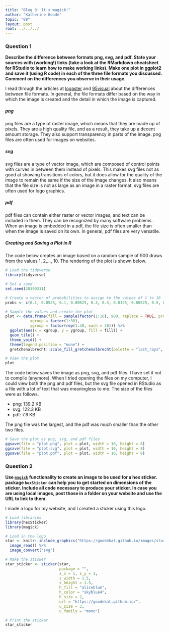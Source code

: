 ```yaml
---
title: "Blog 8: It's magick!"
author: "Katherine Goode"
topic: "08"
layout: post
root: ../../../
---
```


### Question 1 

**Describe the difference between formats png, svg, and pdf. State your sources with (working!) links (take a look at the RMarkdown cheatsheet for RStudio to learn how to make working links). Make one plot in ggplot2 and save it (using R code) in each of the three file formats you discussed. Comment on the differences you observe in their usage.**

I read through the articles at [logaster](https://www.logaster.com/blog/jpg-png-svg-pdf-formats/) and [95visual](https://www.95visual.com/blog/svg-pdf-jpg-png-whats-the-difference) about the differences between file formats. In general, the file formats differ based on the way in which the image is created and the detail in which the image is captured.

##### png

png files are a type of raster image, which means that they are made up of pixels. They are a high quality file, and as a result, they  take up a decent amount storage. They also support transparency in parts of the image. png files are often used for images on websites.

##### svg

svg files are a type of vector image, which are composed of control points with curves in between them instead of pixels. This makes svg files not as good at showing transitions of colors, but it does allow for the quality of the image to remain the same if the size of the image changes. It also means that the file size is not as large as an image in a raster format. svg files are often used for logo graphics.

##### pdf

pdf files can contain either raster or vector images, and text can be included in them. They can be recognized by many software problems. When an image is embedded in a pdf, the file size is often smaller than when the image is saved on its own. In general, pdf files are very versatile.

##### Creating and Saving a Plot in R

The code below creates an image based on a random sample of 900 draws from the values 1, 2,..., 10. The rendering of the plot is shown below.

```r
# Load the tidyverse
library(tidyverse)

# Set a seed
set.seed(20190311)

# Create a vector of probabilities to assign to the values of 1 to 10
probs <- c(0.1, 0.0525, 0.1, 0.00625, 0.3, 0.3, 0.0125, 0.00625, 0.5, 0.175)

# Sample the values and create the plot
plot <- data.frame(fill = sample(factor(1:10), 900, replace = TRUE, prob = probs), 
           xgroup = factor(1:30),
           ygroup = factor(rep(1:30, each = 30))) %>%
  ggplot(aes(x = xgroup, y = ygroup, fill = fill)) + 
  geom_tile() + 
  theme_void() +
  theme(legend.position = "none") +
  gretchenalbrecht::scale_fill_gretchenalbrecht(palette = "last_rays", discrete = TRUE)

# View the plot
plot
```

The code below saves the image as png, svg, and pdf files. I have set it not to compile (anymore). When I tried opening the files on my computer, I could view both the png and pdf files, but the svg file opened in RStudio as a file with a lot of text that was meaningless to me. The size of the files were as follows.

- png: 139.2 KB
- svg: 122.3 KB
- pdf: 7.6 KB

The png file was the largest, and the pdf was much smaller than the other two files.

```r
# Save the plot as png, svg, and pdf files
ggsave(file = "plot.png", plot = plot, width = 10, height = 8)
ggsave(file = "plot.svg", plot = plot, width = 10, height = 8)
ggsave(file = "plot.pdf", plot = plot, width = 10, height = 8)
```

### Question 2

**Use [`magick`](https://cran.r-project.org/web/packages/magick/vignettes/intro.html) functionality to create an image to be used for a hex sticker. package `hexSticker` can help you to get started on dimensions of the sticker. Include all code necessary to produce your sticker. In case you are using local images, post those in a folder on your website and use the URL to link to them.**

I made a logo for my website, and I created a sticker using this logo.

```r
# Load libraries
library(hexSticker)
library(magick)

# Load in the logo
star <- knitr::include_graphics("https://goodekat.github.io/images/star.png") %>% 
  image_read() %>%
  image_convert("svg")

# Make the sticker
star_sticker <- sticker(star, 
                        package = "",
                        s_x = 1, s_y = 1, 
                        s_width = 1.5,
                        s_height = 1.5, 
                        h_fill = "aliceblue",
                        h_color = "skyblue4",
                        h_size = 2,
                        url = "https://goodekat.github.io/",
                        u_size = 3,
                        u_family = "mono")

# Print the sticker
star_sticker
```

